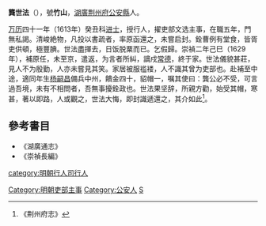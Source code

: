 '''龔世法'''（{{bd|?||?|catIdx=G龔}}），號'''竹山'''，[[湖廣|湖廣]][[荆州府|荆州府]][[公安縣|公安縣]]人。

[[万历|万历]]四十一年（1613年）癸丑科[[进士|进士]]，授行人，擢吏部文选主事，在職五年，門無私謁。清峻絶物，凡投以書疏者，率原函還之，未嘗启封。銓曹例有堂食，皆胥吏供頓，極豐腆。世法盡揮去，日饭脱粟而已。乞假歸。崇禎二年己巳（1629年），補原任，未至京，遣返，为言者所糾，謫戍[[常德|常德]]，終于家。世法儀貌甚莊，見人不为殷勤，人亦未嘗見其笑。家居被服褴褛，人不識其曾为吏部也。赴補至中途，適同年生[[杨嗣昌|杨嗣昌]]備兵中州，饋金四十，貂帽一，嘱其使曰：龔公必不受，可言過吾境，未有不相問者，吾無事擾銓政也。世法果坚辞，所親方勸，始受其帽，寒甚，著以即路，人或觀之，世法大悔，即封識遞還之，其介如此<ref>《荆州府志》</ref>。

== 參考書目 ==
{{reflist}}
*《湖廣通志》
*《崇禎長編》

{{萬曆四十一年癸丑科殿試金榜}}
{{DEFAULTSORT:Gong龔}}
[[category:明朝行人司行人|category:明朝行人司行人]]
[[Category:明朝吏部主事|Category:明朝吏部主事]]
[[Category:公安人|Category:公安人]]
[[Category:龔姓|S]]